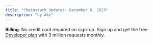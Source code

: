 ```yaml
---
title: "Chainstack Updates: December 6, 2023"
description: "by Ake"
---
```

**Billing**. No credit card required on sign-up. Sign up and get the free [Developer plan](https://chainstack.com/pricing/) with 3 million requests monthly.
